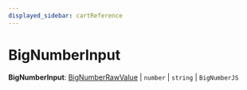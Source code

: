 ```yaml
---
displayed_sidebar: cartReference
---
```



# BigNumberInput

 **BigNumberInput**: [BigNumberRawValue](../cart.BigNumberRawValue/page.mdx) \| `number` \| `string` \| `BigNumberJS`
